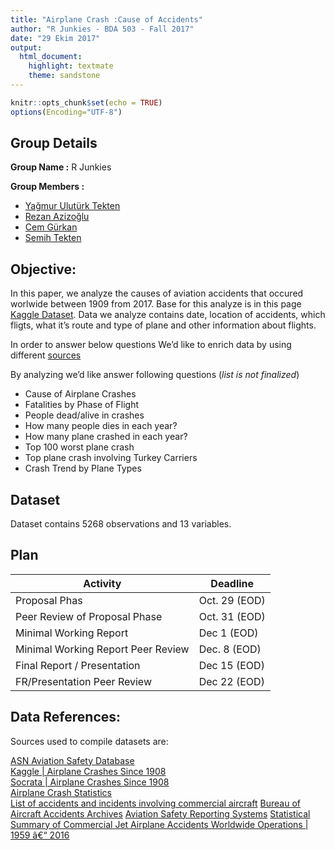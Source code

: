 ```yaml
---
title: "Airplane Crash :Cause of Accidents"
author: "R Junkies - BDA 503 - Fall 2017"
date: "29 Ekim 2017"
output: 
  html_document: 
    highlight: textmate
    theme: sandstone
---
```


```r
knitr::opts_chunk$set(echo = TRUE)
options(Encoding="UTF-8")
```

## Group Details

**Group Name    :**  R Junkies   

**Group Members :**  

+ [Yağmur Ulutürk Tekten](https://mef-bda503.github.io/pj-uluturktekteny/)  
+ [Rezan Azizoğlu](https://mef-bda503.github.io/pj-rezan/)  
+ [Cem Gürkan](https://mef-bda503.github.io/pj-gurkanc/)  
+ [Semih Tekten](https://mef-bda503.github.io/pj-tektens/)  

## Objective:

In this paper, we analyze the causes of aviation accidents that occured worlwide between 1909 from 2017. Base for this analyze is in this page [Kaggle Dataset](https://www.kaggle.com/saurograndi/airplane-crashes-since-1908). 
Data we analyze contains date, location of accidents, which fligts, what it's route and type of plane and other information about flights. 

In order to answer below questions We'd like to enrich data by using different [sources](#DataReferences)

By analyzing we'd like answer following questions (*list is not finalized*)

- Cause of Airplane Crashes
- Fatalities by Phase of Flight
- People dead/alive in crashes
- How many people dies in each year?
- How many plane crashed in each year?
- Top 100 worst plane crash
- Top plane crash involving Turkey Carriers
- Crash Trend by Plane Types

## Dataset

Dataset contains 5268 observations and 13 variables.

## Plan

Activity | Deadline
------------- | -------------
Proposal Phas | Oct. 29 (EOD)
Peer Review of Proposal Phase | Oct. 31 (EOD) 
Minimal Working Report| Dec 1 (EOD)
Minimal Working Report Peer Review | Dec. 8 (EOD)
Final Report / Presentation| Dec 15 (EOD)
FR/Presentation Peer Review | Dec 22  (EOD)


## Data References: {#DataReferences}

Sources used to compile datasets are:

[ASN Aviation Safety Database](https://aviation-safety.net/database/)  
[Kaggle | Airplane Crashes Since 1908](https://www.kaggle.com/saurograndi/airplane-crashes-since-1908)  
[Socrata | Airplane Crashes Since 1908](https://opendata.socrata.com/Government/Airplane-Crashes-and-Fatalities-Since-1908/q2te-8cvq)  
[Airplane Crash Statistics](http://www.statisticbrain.com/airplane-crash-statistics/)  
[List of accidents and incidents involving commercial aircraft](https://www.0wikipedia.org/index.php?q=aHR0cHM6Ly9lbi53aWtpcGVkaWEub3JnL3dpa2kvTGlzdF9vZl9hY2NpZGVudHNfYW5kX2luY2lkZW50c19pbnZvbHZpbmdfY29tbWVyY2lhbF9haXJjcmFmdA)
[Bureau of Aircraft Accidents Archives](http://www.baaa-acro.com/general-statistics/)
[Aviation Safety Reporting Systems](https://asrs.arc.nasa.gov/search/database.html)
[Statistical Summary of Commercial Jet Airplane Accidents Worldwide Operations | 1959 â€“ 2016](http://www.boeing.com/resources/boeingdotcom/company/about_bca/pdf/statsum.pdf)